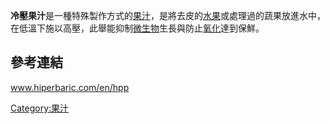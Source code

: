 {{orphan|time=2016-07-30T06:31:01+00:00}}
'''冷壓果汁'''是一種特殊製作方式的[[果汁|果汁]]，是將去皮的[[水果|水果]]或處理過的蔬果放進水中，在低溫下施以高壓，此舉能抑制[[微生物|微生物]]生長與防止[[氧化|氧化]]達到保鮮。
==參考連結==
[http://www.hiperbaric.com/en/hpp www.hiperbaric.com/en/hpp]{{Wayback|url=http://www.hiperbaric.com/en/hpp |date=20160610130107 }}

{{食品小作品}}

[[Category:果汁|Category:果汁]]
